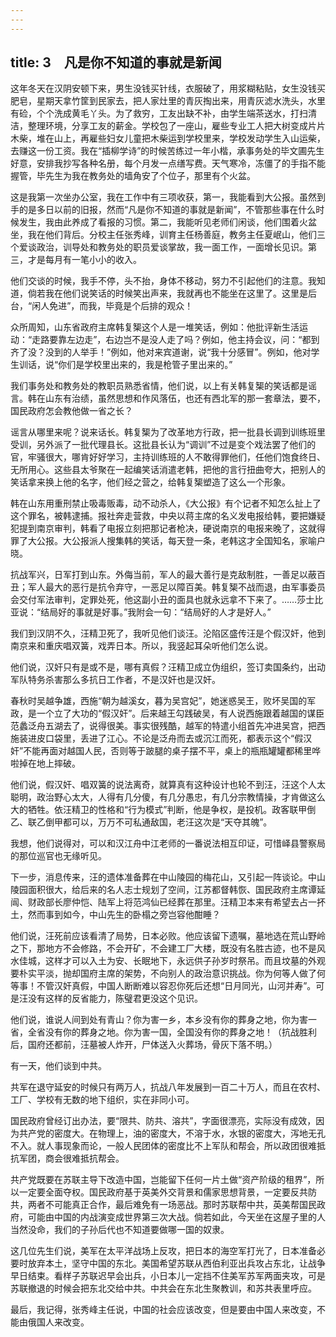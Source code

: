 ```yaml
---
---
---
```

title: 3　凡是你不知道的事就是新闻
---

这年冬天在汉阴安顿下来，男生没钱买针线，衣服破了，用浆糊粘贴，女生没钱买肥皂，星期天拿竹筐到民家去，把人家灶里的青灰掏出来，用青灰滤水洗头，水里有硷，个个洗成黄毛丫头。为了救穷，工友出缺不补，由学生端茶送水，打扫清洁，整理环境，分享工友的薪金。学校包了一座山，雇些专业工人把大树变成片片木柴，堆在山上，再雇些妇女儿童把木柴运到学校里来，学校发动学生入山运柴，去赚这一份工资。我在“插柳学诗”的时候苦练过一年小楷，承事务处的毕文圃先生好意，安排我抄写各种名册，每个月发一点缮写费。天气寒冷，冻僵了的手指不能握管，毕先生为我在教务处的墙角安了个位子，那里有个火盆。

这是我第一次坐办公室，我在工作中有三项收获，第一，我能看到大公报。虽然到手的是多日以前的旧报，然而“凡是你不知道的事就是新闻”，不管那些事在什么时候发生，我由此养成了看报的习惯。第二，我能听见老师们闲谈，他们围着火盆坐，我在他们背后。分校主任张秀峰，训育主任杨善庭，教务主任夏岷山，他们三个爱谈政治，训导处和教务处的职员爱谈掌故，我一面工作，一面增长见识。第三，才是每月有一笔小小的收入。

他们交谈的时候，我手不停，头不抬，身体不移动，努力不引起他们的注意。我知道，倘若我在他们说笑话的时候笑出声来，我就再也不能坐在这里了。这里是后台，“闲人免进”，而我，毕竟是个后排的观众！

众所周知，山东省政府主席韩复榘这个人是一堆笑话，例如：他批评新生活运动：“走路要靠左边走”，右边岂不是没人走了吗？例如，他主持会议，问：“都到齐了没？没到的人举手！”例如，他对来宾道谢，说“我十分感冒”。例如，他对学生训话，说“你们是学校里出来的，我是枪管子里出来的。”

我们事务处和教务处的教职员熟悉省情，他们说，以上有关韩复榘的笑话都是谣言。韩在山东有治绩，虽然思想和作风落伍，也还有西北军的那一套章法，要不，国民政府怎会教他做一省之长？

谣言从哪里来呢？说来话长。韩复榘为了改革地方行政，把一批县长调到训练班里受训，另外派了一批代理县长。这批县长认为“调训”不过是变个戏法罢了他们的官，牢骚很大，哪肯好好学习，主持训练班的人不敢得罪他们，任他们饱食终日、无所用心。这些县太爷聚在一起编笑话消遣老韩，把他的言行扭曲夸大，把别人的笑话拿来换上他的名字，他们经之营之，给韩复榘塑造了这么一个形象。

韩在山东用重刑禁止吸毒贩毒，动不动杀人，《大公报》有个记者不知怎么扯上了这个罪名，被韩逮捕。报社奔走营救，中央以蒋主席的名义发电报给韩，要把嫌疑犯提到南京审判，韩看了电报立刻把那记者枪决，硬说南京的电报来晚了，这就得罪了大公报。大公报派人搜集韩的笑话，每天登一条，老韩这才全国知名，家喻户晓。

抗战军兴，日军打到山东。外侮当前，军人的最大善行是克敌制胜，一善足以蔽百丑；军人最大的恶行是抗令弃守，一恶足以障百美。韩复榘不战而退，由军事委员会交付军法审判，定罪处死，他这副小丑的面具也就永远拿不下来了。……莎士比亚说：“结局好的事就是好事。”我附会一句：“结局好的人才是好人。”

我们到汉阴不久，汪精卫死了，我听见他们谈汪。沦陷区盛传汪是个假汉奸，他到南京来和重庆唱双簧，戏弄日本。所以，我竖起耳朵听他们怎么说。

他们说，汉奸只有是或不是，哪有真假？汪精卫成立伪组织，签订卖国条约，出动军队特务杀害那么多抗日工作者，不是汉奸也是汉奸。

春秋时吴越争雄，西施“朝为越溪女，暮为吴宫妃”，她迷惑吴王，败坏吴国的军政，是一个立了大功的“假汉奸”。后来越王勾践破吴，有人说西施跟着越国的谋臣范蠡泛舟五湖去了，说得很美。事实很残酷，越军的特遣小组首先冲进吴宫，把西施装进皮口袋里，丢进了江心。不论是泛舟而去或沉江而死，都表示这个“假汉奸”不能再面对越国人民，否则等于跛腿的桌子摆不平，桌上的瓶瓶罐罐都稀里哗啦掉在地上摔破。

他们说，假汉奸、唱双簧的说法离奇，就算真有这种设计也轮不到汪，汪这个人太聪明，政治野心太大，人得有几分傻，有几分愚忠，有几分宗教情操，才肯做这么大的牺牲。依汪精卫的性格和“行为模式”判断，他是争权，是投机。政客联甲倒乙、联乙倒甲都可以，万万不可私通敌国，老汪这次是“天夺其魄”。

我想，他们说得对，可以和汉江舟中江老师的一番说法相互印证，可惜峄县警察局的那位巡官也无缘听见。

下一步，消息传来，汪的遗体准备葬在中山陵园的梅花山，又引起一阵谈论。中山陵园面积很大，给后来的名人志士规划了空间，江苏都督韩恢、国民政府主席谭延闿、财政部长廖仲恺、陆军上将范鸿仙已经葬在那里。汪精卫本来有希望去占一抔土，然而事到如今，中山先生的卧榻之旁岂容他酣睡？

他们说，汪死前应该看清了局势，日本必败。他应该留下遗嘱，墓地选在荒山野岭之下，那地方不会修路，不会开矿，不会建工厂大楼，既没有名胜古迹，也不是风水佳城，这样才可以入土为安、长眠地下，永远供子孙岁时祭吊。而且坟墓的外观要朴实平淡，抛却国府主席的架势，不向别人的政治意识挑战。你为何等人做了何等事！不管汉奸真假，中国人断断难以容忍你死后还想“日月同光，山河并寿”。可是汪没有这样的反省能力，陈璧君更没这个见识。

他们说，谁说人间到处有青山？你为害一乡，本乡没有你的葬身之地，你为害一省，全省没有你的葬身之地。你为害一国，全国没有你的葬身之地！（抗战胜利后，国府还都前，汪墓被人炸开，尸体送入火葬场，骨灰下落不明。）

有一天，他们谈到中共。

共军在退守延安的时候只有两万人，抗战八年发展到一百二十万人，而且在农村、工厂、学校有无数的地下组织，实在非同小可。

国民政府曾经订出办法，要“限共、防共、溶共”，字面很漂亮，实际没有成效，因为共产党的密度大。在物理上，油的密度大，不溶于水，水银的密度大，泻地无孔不入。就人事现象而论，一般人民团体的密度比不上军队和帮会，所以政团很难抵抗军团，商会很难抵抗帮会。

共产党既要在苏联主导下改造中国，岂能留下任何一片土做“资产阶级的租界”，所以一定要全面夺权。国民政府基于英美外交背景和儒家思想背景，一定要反共防共，两者不可能真正合作，最后难免有一场恶战。那时苏联帮中共，英美帮国民政府，可能由中国的内战演变成世界第三次大战。倘若如此，今天坐在这屋子里的人当然没命，我们的子孙后代也不知道要做哪一国的奴隶。

这几位先生们说，美军在太平洋战场上反攻，把日本的海空军打光了，日本准备必要时放弃本土，坚守中国的东北。美国希望苏联从西伯利亚出兵攻占东北，让战争早日结束。看样子苏联迟早会出兵，小日本儿一定挡不住美军苏军两面夹攻，可是苏联撤退的时候会把东北交给中共。中共会在东北生聚教训，和苏共表里呼应。

最后，我记得，张秀峰主任说，中国的社会应该改变，但是要由中国人来改变，不能由俄国人来改变。